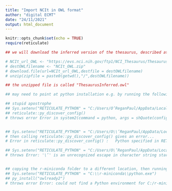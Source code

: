 ```yaml
---
title: "Import NCIt in OWL format"
author: "digital ECMT"
date: "24/11/2021"
output: html_document
---
```


```r
knitr::opts_chunk$set(echo = TRUE)
require(reticulate)
```



```r
## we will download the inferred version of the thesaurus, described at https://evs.nci.nih.gov/evs-download/thesaurus-downloads 

# NCIt_url_OWL <- "https://evs.nci.nih.gov/ftp1/NCI_Thesaurus/ThesaurusInf_21.10d.OWL.zip"
# destOWLfilename <- "NCIt_OWL.zip"
# download.file(url=NCIt_url_OWL,destfile = destOWLfilename)
# unzip(zipfile = paste0(getwd(),"/",destOWLfilename))

## the unzipped file is called "ThesaurusInferred.owl"
```


  
```python
## may need to point at python installation e.g. by running the following on command line

## stupid apostrophe
## Sys.setenv("RETICULATE_PYTHON" = "C:/Users/O’ReganPaul/AppData/Local/r-miniconda/python.exe")
## reticulate::py_discover_config()
# throws error Error in system2(command = python, args = shQuote(config_script), stdout = TRUE,  :   '"C:/Users/Oâ€™ReganPaul/AppData/Local/r-miniconda/python.exe"' not found


## Sys.setenv("RETICULATE_PYTHON" = "C:/Users/O\\’ReganPaul/AppData/Local/r-miniconda/python.exe")
# then calling reticulate::py_discover_config() gives an error... 
# Error in reticulate::py_discover_config() :   Python specified in RETICULATE_PYTHON (C:/Users/O\’ReganPaul/AppData/Local/r-miniconda/python.exe) does not exist

## Sys.setenv("RETICULATE_PYTHON" = "C:/Users/O\’ReganPaul/AppData/Local/r-miniconda/python.exe")
# throws Error: '\’' is an unrecognized escape in character string starting ""C:/Users/O\’"


## copying the r-miniconda folder to a different location, then running
## Sys.setenv("RETICULATE_PYTHON" = "C:\\r-miniconda\\python.exe")
## py_install("owlready2")
# throws error Error: could not find a Python environment for C:/r-miniconda/python.exe

```

    